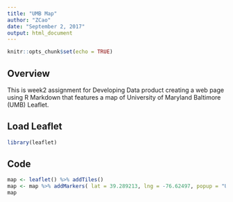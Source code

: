 ```yaml
---
title: "UMB Map"
author: "ZCao"
date: "September 2, 2017"
output: html_document
---
```


```r
knitr::opts_chunk$set(echo = TRUE)
```

## Overview

This is week2 assignment for Developing Data product creating a web page using R Markdown that features a map of University of Maryland Baltimore (UMB) Leaflet.


## Load Leaflet

```r
library(leaflet)
```
## Code 

```r
map <- leaflet() %>% addTiles()
map <- map %>% addMarkers( lat = 39.289213, lng = -76.62497, popup = "UMB")
map
```
